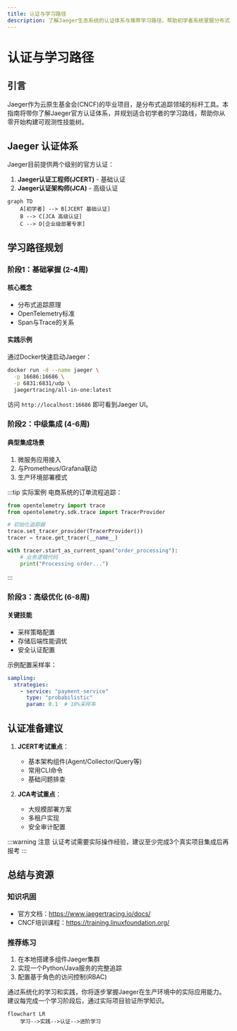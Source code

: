 ```yaml
---
title: 认证与学习路径
description: 了解Jaeger生态系统的认证体系与推荐学习路径，帮助初学者系统掌握分布式追踪技术
---
```


# 认证与学习路径

## 引言

Jaeger作为云原生基金会(CNCF)的毕业项目，是分布式追踪领域的标杆工具。本指南将带你了解Jaeger官方认证体系，并规划适合初学者的学习路线，帮助你从零开始构建可观测性技能树。

## Jaeger 认证体系

Jaeger目前提供两个级别的官方认证：

1. **Jaeger认证工程师(JCERT)** - 基础认证
2. **Jaeger认证架构师(JCA)** - 高级认证

```mermaid
graph TD
    A[初学者] --> B[JCERT 基础认证]
    B --> C[JCA 高级认证]
    C --> D[企业级部署专家]
```

## 学习路径规划

### 阶段1：基础掌握 (2-4周)

#### 核心概念
- 分布式追踪原理
- OpenTelemetry标准
- Span与Trace的关系

#### 实践示例
通过Docker快速启动Jaeger：

```bash
docker run -d --name jaeger \
  -p 16686:16686 \
  -p 6831:6831/udp \
  jaegertracing/all-in-one:latest
```

访问 `http://localhost:16686` 即可看到Jaeger UI。

### 阶段2：中级集成 (4-6周)

#### 典型集成场景
1. 微服务应用接入
2. 与Prometheus/Grafana联动
3. 生产环境部署模式

:::tip 实际案例
电商系统的订单流程追踪：
```python
from opentelemetry import trace
from opentelemetry.sdk.trace import TracerProvider

# 初始化追踪器
trace.set_tracer_provider(TracerProvider())
tracer = trace.get_tracer(__name__)

with tracer.start_as_current_span("order_processing"):
    # 业务逻辑代码
    print("Processing order...")
```
:::

### 阶段3：高级优化 (6-8周)

#### 关键技能
- 采样策略配置
- 存储后端性能调优
- 安全认证配置

示例配置采样率：
```yaml
sampling:
  strategies:
    - service: "payment-service"
      type: "probabilistic"
      param: 0.1  # 10%采样率
```

## 认证准备建议

1. **JCERT考试重点**：
   - 基本架构组件(Agent/Collector/Query等)
   - 常用CLI命令
   - 基础问题排查

2. **JCA考试重点**：
   - 大规模部署方案
   - 多租户实现
   - 安全审计配置

:::warning 注意
认证考试需要实际操作经验，建议至少完成3个真实项目集成后再报考
:::

## 总结与资源

### 知识巩固
- 官方文档：https://www.jaegertracing.io/docs/
- CNCF培训课程：https://training.linuxfoundation.org/

### 推荐练习
1. 在本地搭建多组件Jaeger集群
2. 实现一个Python/Java服务的完整追踪
3. 配置基于角色的访问控制(RBAC)

通过系统化的学习和实践，你将逐步掌握Jaeger在生产环境中的实际应用能力。建议每完成一个学习阶段后，通过实际项目验证所学知识。

```mermaid
flowchart LR
    学习-->实践-->认证-->进阶学习